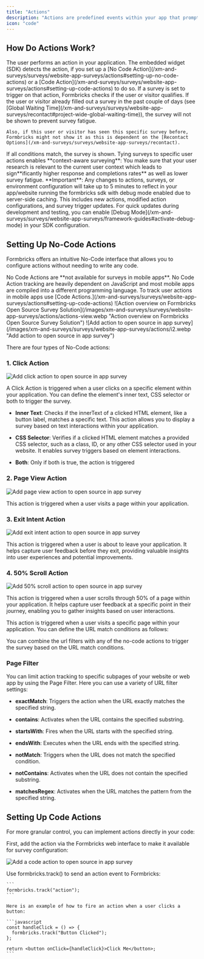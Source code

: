```yaml
---
title: "Actions"
description: "Actions are predefined events within your app that prompt Formbricks to display a survey when triggered. These are detected by the Formbricks widget, which then presents the appropriate survey based on your predefined settings."
icon: "code"
---
```


## **How Do Actions Work?**

<Steps>
  <Step title="User performs action">
    The user performs an action in your application.
  </Step>

<Step title="Formbricks widget detects action">
  The embedded widget (SDK) detects the action, if you set up a [No Code
  Action](/xm-and-surveys/surveys/website-app-surveys/actions#setting-up-no-code-actions) or a [Code
  Action](/xm-and-surveys/surveys/website-app-surveys/actions#setting-up-code-actions) to do so.
</Step>

<Step title="Check for survey trigger">
  If a survey is set to trigger on that action, Formbricks checks if the user or visitor qualifies.
</Step>

  <Step title="Check for user or visitor qualification">
    If the user or visitor already filled out a survey in the past couple of days (see [Global Waiting Time](/xm-and-surveys/surveys/website-app-surveys/recontact#project-wide-global-waiting-time)), the survey will not be shown to prevent survey fatigue.

    Also, if this user or visitor has seen this specific survey before, Formbricks might not show it as this is dependent on the [Recontact Options](/xm-and-surveys/surveys/website-app-surveys/recontact).

  </Step>

  <Step title="Show survey">
    If all conditions match, the survey is shown.
  </Step>
</Steps>

<Tip>
  Tying surveys to specific user actions enables **context-aware surveying**: You make sure that your user
  research is relevant to the current user context which leads to sign**ificantly higher response and
  completions rates** as well as lower survey fatigue.
</Tip>

<Note>
  **Important**: Any changes to actions, surveys, or environment configuration will take up to 5 minutes to
  reflect in your app/website running the formbricks sdk with debug mode enabled due to server-side caching.
  This includes new actions, modified action configurations, and survey trigger updates. For quick updates
  during development and testing, you can enable [Debug
  Mode](/xm-and-surveys/surveys/website-app-surveys/framework-guides#activate-debug-mode) in your SDK
  configuration.
</Note>

## **Setting Up No-Code Actions**

Formbricks offers an intuitive No-Code interface that allows you to configure actions without needing to write any code.

<Note>
  No Code Actions are **not available for surveys in mobile apps**. No Code Action tracking are heavily
  dependent on JavaScript and most mobile apps are compiled into a different programming language. To track
  user actions in mobile apps use [Code
  Actions.](/xm-and-surveys/surveys/website-app-surveys/actions#setting-up-code-actions)
</Note>

<Steps>
  <Step title="Visit the Actions tab via the main navigation">
    ![Action overview on Formbricks Open Source Survey Solution](/images/xm-and-surveys/surveys/website-app-surveys/actions/actions-view.webp "Action overview on Formbricks Open Source Survey Solution")
  </Step>

  <Step title="Click on 'Add Action' in the top right corner to see the following:">
    ![Add action to open source in app survey](/images/xm-and-surveys/surveys/website-app-surveys/actions/i2.webp "Add action to open source in app survey")
  </Step>
</Steps>

There are four types of No-Code actions:

### **1. Click Action**

![Add click action to open source in app survey](/images/xm-and-surveys/surveys/website-app-surveys/actions/click-action.webp "Add click action to open source in app survey")

A Click Action is triggered when a user clicks on a specific element within your application. You can define the element's inner text, CSS selector or both to trigger the survey.

- **Inner Text**: Checks if the innerText of a clicked HTML element, like a button label, matches a specific text. This action allows you to display a survey based on text interactions within your application.

- **CSS Selector**: Verifies if a clicked HTML element matches a provided CSS selector, such as a class, ID, or any other CSS selector used in your website. It enables survey triggers based on element interactions.

- **Both**: Only if both is true, the action is triggered

### **2. Page View Action**

![Add page view action to open source in app survey](/images/xm-and-surveys/surveys/website-app-surveys/actions/page-view.webp "Add page view action to open source in app survey")

This action is triggered when a user visits a page within your application.

### **3. Exit Intent Action**

![Add exit intent action to open source in app survey](/images/xm-and-surveys/surveys/website-app-surveys/actions/exit-intent.webp "Add exit intent action to open source in app survey")

This action is triggered when a user is about to leave your application. It helps capture user feedback before they exit, providing valuable insights into user experiences and potential improvements.

### **4. 50% Scroll Action**

![Add 50% scroll action to open source in app survey](/images/xm-and-surveys/surveys/website-app-surveys/actions/scroll.webp "Add 50% scroll action to open source in app survey")

This action is triggered when a user scrolls through 50% of a page within your application. It helps capture user feedback at a specific point in their journey, enabling you to gather insights based on user interactions.

This action is triggered when a user visits a specific page within your application. You can define the URL match conditions as follows:

You can combine the url filters with any of the no-code actions to trigger the survey based on the URL match conditions.

### **Page Filter**

You can limit action tracking to specific subpages of your website or web app by using the Page Filter. Here you can use a variety of URL filter settings:

- **exactMatch**: Triggers the action when the URL exactly matches the specified string.

- **contains**: Activates when the URL contains the specified substring.

- **startsWith**: Fires when the URL starts with the specified string.

- **endsWith**: Executes when the URL ends with the specified string.

- **notMatch**: Triggers when the URL does not match the specified condition.

- **notContains**: Activates when the URL does not contain the specified substring.

- **matchesRegex**: Activates when the URL matches the pattern from the specified string.

## **Setting Up Code Actions**

For more granular control, you can implement actions directly in your code:

<Steps>
  <Step title="Configure action in Formbricks">
    First, add the action via the Formbricks web interface to make it available for survey configuration:

![Add a code action to open source in app survey](/images/xm-and-surveys/surveys/website-app-surveys/actions/code-action.webp "Add a code action to open source in app survey")

  </Step>

  <Step title="Add action tracking to your code">
    Use formbricks.track() to send an action event to Formbricks:

    ```
    formbricks.track("action");
    ```

    Here is an example of how to fire an action when a user clicks a button:

    ```javascript
    const handleClick = () => {
      formbricks.track("Button Clicked");
    };

    return <button onClick={handleClick}>Click Me</button>;
    ```

  </Step>
</Steps>
